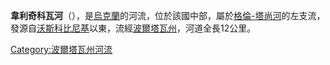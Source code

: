 '''韋利奇科瓦河'''（{{lang-uk|Величкова}}），是[[烏克蘭|烏克蘭]]的河流，位於該國中部，屬於[[格倫-塔尚河|格倫-塔尚河]]的左支流，發源自[[沃斯科比尼基_(希沙基區)|沃斯科比尼基]]以東，流經[[波爾塔瓦州|波爾塔瓦州]]，河道全長12公里。

{{DEFAULTSORT:Величкова}}
[[Category:波爾塔瓦州河流|Category:波爾塔瓦州河流]]


{{Ukraine-river-stub}}
